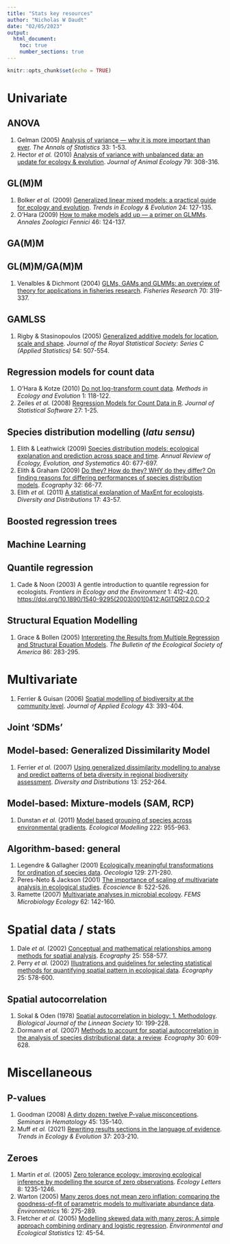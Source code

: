 ```yaml
---
title: "Stats key resources"
author: "Nicholas W Daudt"
date: "02/05/2023"
output:
  html_document:
    toc: true
    number_sections: true
---
```


```r
knitr::opts_chunk$set(echo = TRUE)
```

# Univariate

## ANOVA

1. Gelman (2005) [Analysis of variance — why it is more important than ever](https://projecteuclid.org/journals/annals-of-statistics/volume-33/issue-1/Analysis-of-variancewhy-it-is-more-important-than-ever/10.1214/009053604000001048.full). *The Annals of Statistics* 33: 1-53.
2. Hector *et al.* (2010) [Analysis of variance with unbalanced data: an update for ecology & evolution](https://onlinelibrary.wiley.com/doi/abs/10.1111/j.1365-2656.2009.01634.x). *Journal of Animal Ecology* 79: 308-316.

## GL(M)M

1. Bolker *et al.* (2009) [Generalized linear mixed models: a practical guide for ecology and evolution](https://doi.org/10.1016/j.tree.2008.10.008). *Trends in Ecology & Evolution* 24: 127-135.
2. O'Hara (2009) [How to make models add up — a primer on GLMMs](http://www.bioone.org/doi/abs/10.5735/086.046.0205). *Annales Zoologici Fennici* 46: 124-137.

## GA(M)M
## GL(M)M/GA(M)M

1. Venalbles & Dichmont (2004) [GLMs, GAMs and GLMMs: an overview of theory for applications in fisheries research](https://doi.org/10.1016/j.fishres.2004.08.011). *Fisheries Research* 70: 319-337.

## GAMLSS

1. Rigby & Stasinopoulos (2005) [Generalized additive models for location, scale and shape](https://rss.onlinelibrary.wiley.com/doi/abs/10.1111/j.1467-9876.2005.00510.x). *Journal of the Royal Statistical Society: Series C (Applied Statistics)* 54: 507-554.

## Regression models for count data

1. O'Hara & Kotze (2010) [Do not log-transform count data](http://doi.wiley.com/10.1111/j.2041-210X.2010.00021.x). *Methods in Ecology and Evolution* 1: 118-122.
2. Zeiles *et al.* (2008) [Regression Models for Count Data in R](http://www.jstatsoft.org/v27/i08/). *Journal of Statistical Software* 27: 1-25.

## Species distribution modelling (*latu sensu*)

1. Elith & Leathwick (2009) [Species distribution models: ecological explanation and prediction across space and time](http://www.annualreviews.org/doi/10.1146/annurev.ecolsys.110308.120159). *Annual Review of Ecology, Evolution, and Systematics* 40: 677-697.
2. Elith & Graham (2009) [Do they? How do they? WHY do they differ? On finding reasons for differing performances of species distribution models](https://onlinelibrary.wiley.com/doi/abs/10.1111/j.1600-0587.2008.05505.x). *Ecography* 32: 66-77.
3. Elith *et al.* (2011) [A statistical explanation of MaxEnt for ecologists](https://onlinelibrary.wiley.com/doi/abs/10.1111/j.1472-4642.2010.00725.x). *Diversity and Distributions* 17: 43-57.

## Boosted regression trees
## Machine Learning
## Quantile regression

1. Cade & Noon (2003) A gentle introduction to quantile regression for ecologists. *Frontiers in Ecology and the Environment* 1: 412-420. <https://doi.org/10.1890/1540-9295(2003)001[0412:AGITQR]2.0.CO;2>

## Structural Equation Modelling

1. Grace & Bollen (2005) [Interpreting the Results from Multiple Regression and Structural Equation Models](https://esajournals.onlinelibrary.wiley.com/doi/abs/10.1890/0012-9623%282005%2986%5B283%3AITRFMR%5D2.0.CO%3B2). *The Bulletin of the Ecological Society of America* 86: 283-295.

# Multivariate

1. Ferrier & Guisan (2006) [Spatial modelling of biodiversity at the community level](https://besjournals.onlinelibrary.wiley.com/doi/abs/10.1111/j.1365-2664.2006.01149.x). *Journal of Applied Ecology* 43: 393-404.

## Joint 'SDMs'

## Model-based: Generalized Dissimilarity Model

1. Ferrier *et al.* (2007) [Using generalized dissimilarity modelling to analyse and predict patterns of beta diversity in regional biodiversity assessment](https://onlinelibrary.wiley.com/doi/abs/10.1111/j.1472-4642.2007.00341.x). *Diversity and Distributions* 13: 252-264.

## Model-based: Mixture-models (SAM, RCP)

1. Dunstan *et al.* (2011) [Model based grouping of species across environmental gradients](https://www.sciencedirect.com/science/article/pii/S0304380010006393). *Ecological Modelling* 222: 955-963.


## Algorithm-based: general

1. Legendre & Gallagher (2001) [Ecologically meaningful transformations for ordination of species data](https://doi.org/10.1007/s004420100716). *Oecologia* 129: 271-280.
2. Peres-Neto & Jackson (2001) [The importance of scaling of multivariate analysis in ecological studies](https://www.tandfonline.com/doi/full/10.1080/11956860.2001.11682683). *Écoscience* 8: 522-526.
3. Ramette (2007) [Multivariate analyses in microbial ecology](https://doi.org/10.1111/j.1574-6941.2007.00375.x). *FEMS Microbiology Ecology* 62: 142-160.

# Spatial data / stats

1. Dale *et al.* (2002) [Conceptual and mathematical relationships among methods for spatial analysis](https://onlinelibrary.wiley.com/doi/abs/10.1034/j.1600-0587.2002.250506.x). *Ecography* 25: 558-577.
2. Perry *et al.* (2002) [Illustrations and guidelines for selecting statistical methods for quantifying spatial pattern in ecological data](https://onlinelibrary.wiley.com/doi/abs/10.1034/j.1600-0587.2002.250507.x). *Ecography* 25: 578-600.

## Spatial autocorrelation

1. Sokal & Oden (1978) [Spatial autocorrelation in biology: 1. Methodology](https://academic.oup.com/biolinnean/article-lookup/doi/10.1111/j.1095-8312.1978.tb00013.x). *Biological Journal of the Linnean Society* 10: 199-228.
2. Dormann *et al.* (2007) [Methods to account for spatial autocorrelation in the analysis of species distributional data: a review](https://onlinelibrary.wiley.com/doi/abs/10.1111/j.2007.0906-7590.05171.x). *Ecography* 30: 609-628.

# Miscellaneous

## P-values

1. Goodman (2008) [A dirty dozen: twelve P-value misconceptions](https://doi.org/10.1053/j.seminhematol.2008.04.003). *Seminars in Hematology* 45: 135-140.
2. Muff *et al.* (2021) [Rewriting results sections in the language of evidence](https://doi.org/10.1016/j.tree.2021.10.009). *Trends in Ecology & Evolution* 37: 203-210.

## Zeroes

1. Martin *et al.* (2005) [Zero tolerance ecology: improving ecological inference by modelling the source of zero observations](https://doi.org/10.1111/j.1461-0248.2005.00826.x). *Ecology Letters* 8: 1235-1246.
2. Warton (2005) [Many zeros does not mean zero inflation: comparing the goodness-of-fit of parametric models to multivariate abundance data](https://onlinelibrary.wiley.com/doi/abs/10.1002/env.702). *Environmetrics* 16: 275-289.
3. Fletcher *et al.* (2005) [Modelling skewed data with many zeros: A simple approach combining ordinary and logistic regression](https://doi.org/10.1007/s10651-005-6817-1). *Environmental and Ecological Statistics* 12: 45-54.


